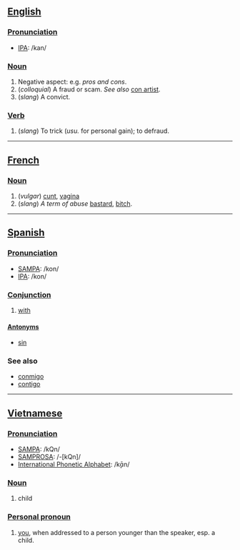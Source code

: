 == [[English]] ==

=== [[Pronunciation]] ===
*[[International Phonetic Alphabet|IPA]]: /kan/

=== [[Noun]] ===
#Negative aspect: e.g. ''pros and cons''.
#(''colloquial'') A fraud or scam.  ''See also '' [[con artist]].
#(''slang'') A convict.

=== [[Verb]] ===
#(''slang'') To trick (''usu.'' for personal gain); to defraud.

----

== [[French]] ==

=== [[Noun]] ===
#(''vulgar'') [[cunt]], [[vagina]]
#(''slang'') ''A term of abuse'' [[bastard]], [[bitch]].

----

== [[Spanish]] ==

=== [[Pronunciation]] ===
*[[SAMPA]]: /kon/
*[[International Phonetic Alphabet|IPA]]: /kon/

=== [[Conjunction]] ===
#[[with]]

==== [[Antonym|Antonyms]] ====
*[[sin]]

=== See also ===
*[[conmigo]]
*[[contigo]]

----

== [[Vietnamese]] ==

=== [[Pronunciation]] ===
*[[SAMPA]]: /kQn/
*[[SAMPROSA]]: /-[kQn]/
*[[International Phonetic Alphabet]]: /k̬ɑ̄n/

=== [[Noun]] ===
#child

=== [[Personal pronoun]] ===
#[[you]], when addressed to a person younger than the speaker, esp. a child.